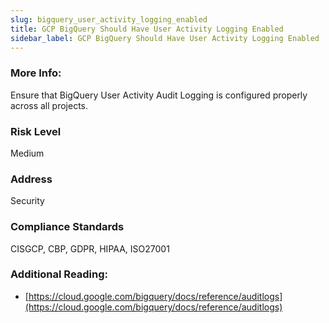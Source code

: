 ```yaml
---
slug: bigquery_user_activity_logging_enabled
title: GCP BigQuery Should Have User Activity Logging Enabled
sidebar_label: GCP BigQuery Should Have User Activity Logging Enabled
---
```


### More Info:

Ensure that BigQuery User Activity Audit Logging is configured properly across all projects.

### Risk Level

Medium

### Address

Security

### Compliance Standards

CISGCP, CBP, GDPR, HIPAA, ISO27001

### Additional Reading:

- [https://cloud.google.com/bigquery/docs/reference/auditlogs](https://cloud.google.com/bigquery/docs/reference/auditlogs) 

